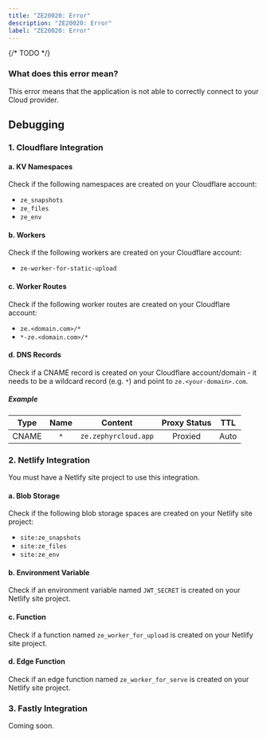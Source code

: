 ```yaml
---
title: "ZE20020: Error"
description: "ZE20020: Error"
label: "ZE20020: Error"
---
```





{/* TODO */}

### What does this error mean?

This error means that the application is not able to correctly connect to your Cloud provider.

## Debugging

### 1. Cloudflare Integration

#### a. KV Namespaces

Check if the following namespaces are created on your Cloudflare account:

- `ze_snapshots`
- `ze_files`
- `ze_env`

#### b. Workers

Check if the following workers are created on your Cloudflare account:

- `ze-worker-for-static-upload`

#### c. Worker Routes

Check if the following worker routes are created on your Cloudflare account:

- `ze.<domain.com>/*`
- `*-ze.<domain.com>/*`

#### d. DNS Records

Check if a CNAME record is created on your Cloudflare account/domain - it needs to be a wildcard record (e.g. `*`) and point to `ze.<your-domain>.com`.

##### Example

| Type  | Name |       Content        | Proxy Status | TTL  |
| :---: | :--: | :------------------: | :----------: | :--: |
| CNAME | `*`  | `ze.zephyrcloud.app` |   Proxied    | Auto |

### 2. Netlify Integration

You must have a Netlify site project to use this integration.

#### a. Blob Storage

Check if the following blob storage spaces are created on your Netlify site project:

- `site:ze_snapshots`
- `site:ze_files`
- `site:ze_env`

#### b. Environment Variable

Check if an environment variable named `JWT_SECRET` is created on your Netlify site project.

#### c. Function

Check if a function named `ze_worker_for_upload` is created on your Netlify site project.

#### d. Edge Function

Check if an edge function named `ze_worker_for_serve` is created on your Netlify site project.

### 3. Fastly Integration

Coming soon.
